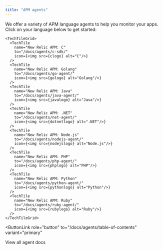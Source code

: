 ```yaml
---
title: "APM agents"
---
```











We offer a variety of APM language agents to help you monitor your apps. Click on your language below to get started:

    <TechTileGrid>
      <TechTile
        name="New Relic APM: C"
        to="/docs/agents/c-sdk/"
        icon={<img src={clogo} alt="C"/>}
      />
      <TechTile
        name="New Relic APM: Golang"
        to="/docs/agents/go-agent/"
        icon={<img src={gologo} alt="Golang"/>}
      />
      <TechTile
        name="New Relic APM: Java"
        to="/docs/agents/java-agent/"
        icon={<img src={javalogo} alt="Java"/>}
      />
      <TechTile
        name="New Relic APM: .NET"
        to="/docs/agents/net-agent/"
        icon={<img src={dotnetlogo} alt=".NET"/>}
      /> 
      <TechTile
        name="New Relic APM: Node.js"
        to="/docs/agents/nodejs-agent/"
        icon={<img src={nodejslogo} alt="Node.js"/>}
      />
      <TechTile
        name="New Relic APM: PHP"
        to="/docs/agents/php-agent/"
        icon={<img src={phplogo} alt="PHP"/>}
      />
      <TechTile
        name="New Relic APM: Python"
        to="/docs/agents/python-agent/"
        icon={<img src={pythonlogo} alt="Python"/>}
      />
      <TechTile
        name="New Relic APM: Ruby"
        to="/docs/agents/ruby-agent/"
        icon={<img src={rubylogo} alt="Ruby"/>}
      /> 
    </TechTileGrid>

<ButtonLink
  role="button"
  to="/docs/agents/table-of-contents"
  variant="primary"
>
  View all agent docs
</ButtonLink>